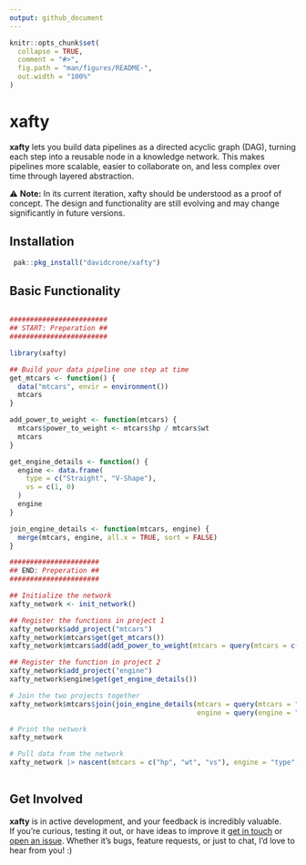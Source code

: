 ```yaml
---
output: github_document
---
```


<!-- README.md is generated from README.Rmd. Please edit that file -->

```r
knitr::opts_chunk$set(
  collapse = TRUE,
  comment = "#>",
  fig.path = "man/figures/README-",
  out.width = "100%"
)
```

# xafty

<!-- badges: start -->
<!-- badges: end -->

**xafty** lets you build data pipelines as a directed acyclic graph (DAG), turning each step into a reusable node in a knowledge network. This makes pipelines more scalable, easier to collaborate on, and less complex over time through layered abstraction.

⚠️ **Note:** In its current iteration, xafty should be understood as a proof of concept. The design and functionality are still evolving and may change significantly in future versions.

## Installation

``` r
 pak::pkg_install("davidcrone/xafty")
```

## Basic Functionality

``` r

########################
## START: Preperation ##
########################

library(xafty)

## Build your data pipeline one step at time
get_mtcars <- function() {
  data("mtcars", envir = environment())
  mtcars
}

add_power_to_weight <- function(mtcars) {
  mtcars$power_to_weight <- mtcars$hp / mtcars$wt
  mtcars
}

get_engine_details <- function() {
  engine <- data.frame(
    type = c("Straight", "V-Shape"),
    vs = c(1, 0)
  )
  engine
}

join_engine_details <- function(mtcars, engine) {
  merge(mtcars, engine, all.x = TRUE, sort = FALSE)
}

######################
## END: Preperation ##
######################

## Initialize the network
xafty_network <- init_network()

## Register the functions in project 1
xafty_network$add_project("mtcars")
xafty_network$mtcars$get(get_mtcars())
xafty_network$mtcars$add(add_power_to_weight(mtcars = query(mtcars = c("hp", "wt"))))

## Register the function in project 2
xafty_network$add_project("engine")
xafty_network$engine$get(get_engine_details())

# Join the two projects together
xafty_network$mtcars$join(join_engine_details(mtcars = query(mtcars = "vs"),
                                              engine = query(engine = "vs")))

# Print the network
xafty_network

# Pull data from the network
xafty_network |> nascent(mtcars = c("hp", "wt", "vs"), engine = "type", mtcars = "power_to_weight")
 
```

## Get Involved

**xafty** is in active development, and your feedback is incredibly valuable.  
If you're curious, testing it out, or have ideas to improve it [get in touch](mailto:davidjvcrone@gmail.com) or 
[open an issue](https://github.com/davidcrone/xafty/issues). Whether it’s bugs, feature requests, or just to chat, I’d love to hear from you! :)
